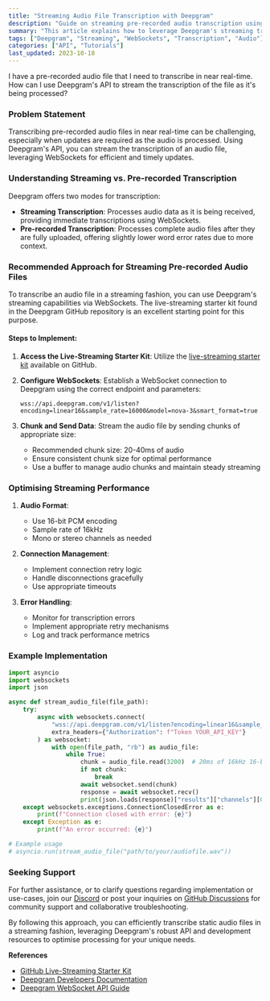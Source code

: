 ```yaml
---
title: "Streaming Audio File Transcription with Deepgram"
description: "Guide on streaming pre-recorded audio transcription using Deepgram's API."
summary: "This article explains how to leverage Deepgram's streaming transcription capabilities via WebSockets to transcribe pre-recorded audio files in a streaming fashion, receiving updates as the audio is processed."
tags: ["Deepgram", "Streaming", "WebSockets", "Transcription", "Audio"]
categories: ["API", "Tutorials"]
last_updated: 2023-10-18
---
```


<CommunityQuestion>I have a pre-recorded audio file that I need to transcribe in near real-time. How can I use Deepgram's API to stream the transcription of the file as it's being processed?</CommunityQuestion>

### Problem Statement
Transcribing pre-recorded audio files in near real-time can be challenging, especially when updates are required as the audio is processed. Using Deepgram's API, you can stream the transcription of an audio file, leveraging WebSockets for efficient and timely updates.

### Understanding Streaming vs. Pre-recorded Transcription
Deepgram offers two modes for transcription:
- **Streaming Transcription**: Processes audio data as it is being received, providing immediate transcriptions using WebSockets.
- **Pre-recorded Transcription**: Processes complete audio files after they are fully uploaded, offering slightly lower word error rates due to more context.

### Recommended Approach for Streaming Pre-recorded Audio Files
To transcribe an audio file in a streaming fashion, you can use Deepgram's streaming capabilities via WebSockets. The live-streaming starter kit found in the Deepgram GitHub repository is an excellent starting point for this purpose.

#### Steps to Implement:
1. **Access the Live-Streaming Starter Kit**: Utilize the [live-streaming starter kit](https://github.com/deepgram/live-streaming-starter-kit) available on GitHub.

2. **Configure WebSockets**: Establish a WebSocket connection to Deepgram using the correct endpoint and parameters:
   ```plaintext
   wss://api.deepgram.com/v1/listen?encoding=linear16&sample_rate=16000&model=nova-3&smart_format=true
   ```

3. **Chunk and Send Data**: Stream the audio file by sending chunks of appropriate size:
   - Recommended chunk size: 20-40ms of audio
   - Ensure consistent chunk size for optimal performance
   - Use a buffer to manage audio chunks and maintain steady streaming

### Optimising Streaming Performance
1. **Audio Format**:
   - Use 16-bit PCM encoding
   - Sample rate of 16kHz
   - Mono or stereo channels as needed

2. **Connection Management**:
   - Implement connection retry logic
   - Handle disconnections gracefully
   - Use appropriate timeouts

3. **Error Handling**:
   - Monitor for transcription errors
   - Implement appropriate retry mechanisms
   - Log and track performance metrics

### Example Implementation

```python
import asyncio
import websockets
import json

async def stream_audio_file(file_path):
    try:
        async with websockets.connect(
            "wss://api.deepgram.com/v1/listen?encoding=linear16&sample_rate=16000&model=nova-3&smart_format=true",
            extra_headers={"Authorization": f"Token YOUR_API_KEY"}
        ) as websocket:
            with open(file_path, "rb") as audio_file:
                while True:
                    chunk = audio_file.read(3200)  # 20ms of 16kHz 16-bit audio
                    if not chunk:
                        break
                    await websocket.send(chunk)
                    response = await websocket.recv()
                    print(json.loads(response)["results"]["channels"][0]["alternatives"][0]["transcript"])
    except websockets.exceptions.ConnectionClosedError as e:
        print(f"Connection closed with error: {e}")
    except Exception as e:
        print(f"An error occurred: {e}")

# Example usage
# asyncio.run(stream_audio_file("path/to/your/audiofile.wav"))
```

### Seeking Support
For further assistance, or to clarify questions regarding implementation or use-cases, join our [Discord](https://discord.gg/deepgram) or post your inquiries on [GitHub Discussions](https://github.com/orgs/deepgram/discussions) for community support and collaborative troubleshooting.

By following this approach, you can efficiently transcribe static audio files in a streaming fashion, leveraging Deepgram's robust API and development resources to optimise processing for your unique needs. 

**References**
- [GitHub Live-Streaming Starter Kit](https://github.com/deepgram/live-streaming-starter-kit)
- [Deepgram Developers Documentation](../docs/getting-started-with-live-streaming-audio)
- [Deepgram WebSocket API Guide](../docs/websocket-api)